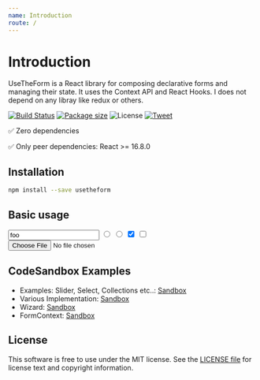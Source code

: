 ```yaml
---
name: Introduction
route: /
---
```



# Introduction

UseTheForm is a React library for composing declarative forms and managing their state. It uses the Context API and React Hooks. I does not depend on any libray like redux or others.

[![Build Status](https://travis-ci.org/iusehooks/usetheform.svg?branch=master)](https://travis-ci.org/iusehooks/usetheform) [![Package size](https://img.shields.io/bundlephobia/minzip/usetheform.svg)](https://bundlephobia.com/result?p=usetheform) ![License](https://img.shields.io/npm/l/usetheform.svg?style=flat) [![Tweet](https://img.shields.io/twitter/url/http/shields.io.svg?style=social)](https://twitter.com/intent/tweet?text=React%20library%20for%20composing%20declarative%20forms%2C%20manage%20their%20state%2C%20handling%20their%20validation%20and%20much%20more&url=https://github.com/iusehooks/usetheform&hashtags=reactjs,webdev,javascript,forms,reacthooks)

✅ Zero dependencies 

✅ Only peer dependencies: React >= 16.8.0

## Installation

```sh
npm install --save usetheform
```

## Basic usage

<Playground>
  <Form>
    <Input type="text" name="name" value="foo" />
    <Input type="radio" name="sex" value="M" />
    <Input type="radio" name="sex" value="F" />
    <Input type="checkbox" name="one" checked />
    <Input type="checkbox" name="second" />
    <Input type="file" name="file" />
  </Form>
</Playground>

## CodeSandbox Examples

- Examples: Slider, Select, Collections etc..: [Sandbox](https://codesandbox.io/s/formexample2-mmcjs)
- Various Implementation: [Sandbox](https://codesandbox.io/s/035l4l75ln)
- Wizard: [Sandbox](https://codesandbox.io/s/v680xok7k7)
- FormContext: [Sandbox](https://codesandbox.io/s/formcontext-ukvc5)

## License

This software is free to use under the MIT license.
See the [LICENSE file](https://github.com/iusehooks/usetheform/blob/master/LICENSE.md) for license text and copyright information.